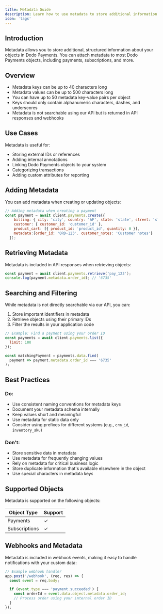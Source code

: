 ```yaml
---
title: Metadata Guide
description: Learn how to use metadata to store additional information about your Dodo Payments objects
icon: 'tags'
---
```


## Introduction

Metadata allows you to store additional, structured information about your objects in Dodo Payments. You can attach metadata to most Dodo Payments objects, including payments, subscriptions, and more.

## Overview

- Metadata keys can be up to 40 characters long
- Metadata values can be up to 500 characters long
- You can have up to 50 metadata key-value pairs per object
- Keys should only contain alphanumeric characters, dashes, and underscores
- Metadata is not searchable using our API but is returned in API responses and webhooks

## Use Cases

Metadata is useful for:

- Storing external IDs or references
- Adding internal annotations
- Linking Dodo Payments objects to your system
- Categorizing transactions
- Adding custom attributes for reporting

## Adding Metadata

You can add metadata when creating or updating objects:

```javascript create-payment-with-metadata.js icon="js" expandable
// Adding metadata when creating a payment
const payment = await client.payments.create({
    billing: { city: 'city', country: 'AF', state: 'state', street: 'street', zipcode: 0 },
    customer: { customer_id: 'customer_id' },
    product_cart: [{ product_id: 'product_id', quantity: 0 }],
    metadata:{order_id: 'ORD-123', customer_notes: 'Customer notes'}
  });
```

## Retrieving Metadata

Metadata is included in API responses when retrieving objects:

```javascript retrieve-payment-metadata.js icon="js" expandable
const payment = await client.payments.retrieve('pay_123');
console.log(payment.metadata.order_id); // '6735'
```

## Searching and Filtering

While metadata is not directly searchable via our API, you can:

1. Store important identifiers in metadata
2. Retrieve objects using their primary IDs
3. Filter the results in your application code

```javascript find-payment-by-metadata.js icon="js" expandable
// Example: Find a payment using your order ID
const payments = await client.payments.list({
  limit: 100
});

const matchingPayment = payments.data.find(
  payment => payment.metadata.order_id === '6735'
);
```

## Best Practices

### Do:
- Use consistent naming conventions for metadata keys
- Document your metadata schema internally
- Keep values short and meaningful
- Use metadata for static data only
- Consider using prefixes for different systems (e.g., `crm_id`, `inventory_sku`)

### Don't:
- Store sensitive data in metadata
- Use metadata for frequently changing values
- Rely on metadata for critical business logic
- Store duplicate information that's available elsewhere in the object
- Use special characters in metadata keys

## Supported Objects

Metadata is supported on the following objects:

| Object Type | Support |
|------------|---------|
| Payments | ✓ |
| Subscriptions | ✓ |

## Webhooks and Metadata

Metadata is included in webhook events, making it easy to handle notifications with your custom data:

```javascript webhook-handler.js icon="js" expandable
// Example webhook handler
app.post('/webhook', (req, res) => {
  const event = req.body;

  if (event.type === 'payment.succeeded') {
    const orderId = event.data.object.metadata.order_id;
    // Process order using your internal order ID
  }
});
```